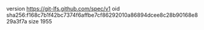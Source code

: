 version https://git-lfs.github.com/spec/v1
oid sha256:f168c7b1f42bc7374f6affbe7cf86292010a86894dcee8c28b90168e829a3f7a
size 1955
